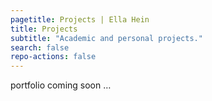 ```yaml
---
pagetitle: Projects | Ella Hein
title: Projects
subtitle: "Academic and personal projects."
search: false
repo-actions: false
---
```

portfolio coming soon ...